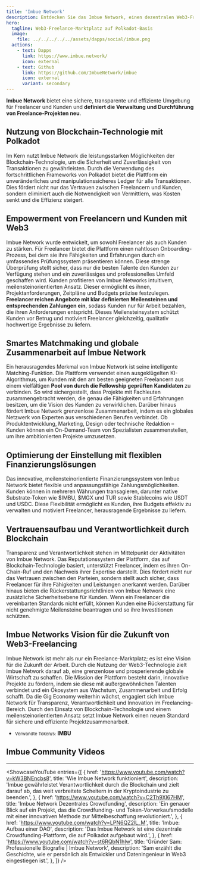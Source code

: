 ```yaml
---
title: 'Imbue Network'
description: Entdecken Sie das Imbue Network, einen dezentralen Web3-Freelance-Marktplatz auf Polkadot-Basis, der sichere und effiziente Projektzusammenarbeit bietet.
hero:
  tagline: Web3-Freelance-Marktplatz auf Polkadot-Basis
  image: 
    file: ../../../../../assets/dapps/social/imbue.png
  actions:
    - text: Dapps
      link: https://www.imbue.network/
      icon: external
    - text: Github
      link: https://github.com/ImbueNetwork/imbue
      icon: external
      variant: secondary
---
```



**Imbue Network** bietet eine sichere, transparente und effiziente Umgebung für Freelancer und Kunden und **definiert die Verwaltung und Durchführung von Freelance-Projekten neu**.

## Nutzung von Blockchain-Technologie mit Polkadot
Im Kern nutzt Imbue Network die leistungsstarken Möglichkeiten der Blockchain-Technologie, um die Sicherheit und Zuverlässigkeit von Transaktionen zu gewährleisten. Durch die Verwendung des fortschrittlichen Frameworks von Polkadot bietet die Plattform ein unveränderliches und manipulationssicheres Ledger für alle Transaktionen. Dies fördert nicht nur das Vertrauen zwischen Freelancern und Kunden, sondern eliminiert auch die Notwendigkeit von Vermittlern, was Kosten senkt und die Effizienz steigert.

## Empowerment von Freelancern und Kunden mit Web3
Imbue Network wurde entwickelt, um sowohl Freelancer als auch Kunden zu stärken. Für Freelancer bietet die Plattform einen nahtlosen Onboarding-Prozess, bei dem sie ihre Fähigkeiten und Erfahrungen durch ein umfassendes Prüfungssystem präsentieren können. Diese strenge Überprüfung stellt sicher, dass nur die besten Talente den Kunden zur Verfügung stehen und ein zuverlässiges und professionelles Umfeld geschaffen wird.
Kunden profitieren von Imbue Networks intuitivem, meilensteinorientierten Ansatz. Dieser ermöglicht es ihnen, Projektanforderungen, Zeitpläne und Budgets präzise festzulegen. **Freelancer reichen Angebote mit klar definierten Meilensteinen und entsprechenden Zahlungen ein**, sodass Kunden nur für Arbeit bezahlen, die ihren Anforderungen entspricht. Dieses Meilensteinsystem schützt Kunden vor Betrug und motiviert Freelancer gleichzeitig, qualitativ hochwertige Ergebnisse zu liefern.

## Smartes Matchmaking und globale Zusammenarbeit auf Imbue Network
Ein herausragendes Merkmal von Imbue Network ist seine intelligente Matching-Funktion. Die Plattform verwendet einen ausgeklügelten KI-Algorithmus, um Kunden mit den am besten geeigneten Freelancern aus einem vielfältigen **Pool von durch die Fellowship geprüften Kandidaten** zu verbinden. So wird sichergestellt, dass Projekte mit Fachleuten zusammengebracht werden, die genau die Fähigkeiten und Erfahrungen besitzen, um die Vision des Kunden zu verwirklichen.
Darüber hinaus fördert Imbue Network grenzenlose Zusammenarbeit, indem es ein globales Netzwerk von Experten aus verschiedenen Berufen verbindet. Ob Produktentwicklung, Marketing, Design oder technische Redaktion – Kunden können ein On-Demand-Team von Spezialisten zusammenstellen, um ihre ambitionierten Projekte umzusetzen.

## Optimierung der Einstellung mit flexiblen Finanzierungslösungen
Das innovative, meilensteinorientierte Finanzierungssystem von Imbue Network bietet flexible und anpassungsfähige Zahlungsmöglichkeiten. Kunden können in mehreren Währungen transagieren, darunter native Substrate-Token wie $IMBU, $MGX und TUR sowie Stablecoins wie USDT und USDC. Diese Flexibilität ermöglicht es Kunden, ihre Budgets effektiv zu verwalten und motiviert Freelancer, herausragende Ergebnisse zu liefern.

## Vertrauensaufbau und Verantwortlichkeit durch Blockchain
Transparenz und Verantwortlichkeit stehen im Mittelpunkt der Aktivitäten von Imbue Network. Das Reputationssystem der Plattform, das auf Blockchain-Technologie basiert, unterstützt Freelancer, indem es ihren On-Chain-Ruf und den Nachweis ihrer Expertise darstellt. Dies fördert nicht nur das Vertrauen zwischen den Parteien, sondern stellt auch sicher, dass Freelancer für ihre Fähigkeiten und Leistungen anerkannt werden.
Darüber hinaus bieten die Rückerstattungsrichtlinien von Imbue Network eine zusätzliche Sicherheitsebene für Kunden. Wenn ein Freelancer die vereinbarten Standards nicht erfüllt, können Kunden eine Rückerstattung für nicht genehmigte Meilensteine beantragen und so ihre Investitionen schützen.

## Imbue Networks Vision für die Zukunft von Web3-Freelancing
Imbue Network ist mehr als nur ein Freelance-Marktplatz; es ist eine Vision für die Zukunft der Arbeit. Durch die Nutzung der Web3-Technologie zielt Imbue Network darauf ab, eine grenzenlose und prosperierende globale Wirtschaft zu schaffen. Die Mission der Plattform besteht darin, innovative Projekte zu fördern, indem sie diese mit außergewöhnlichen Talenten verbindet und ein Ökosystem aus Wachstum, Zusammenarbeit und Erfolg schafft.
Da die Gig Economy weiterhin wächst, engagiert sich Imbue Network für Transparenz, Verantwortlichkeit und Innovation im Freelancing-Bereich. Durch den Einsatz von Blockchain-Technologie und einem meilensteinorientierten Ansatz setzt Imbue Network einen neuen Standard für sichere und effiziente Projektzusammenarbeit.
- <small>Verwandte Token/s:</small> **IMBU**

## Imbue Community Videos
------------
<ShowcaseYouTube
  entries={[
        {
        href: 'https://www.youtube.com/watch?v=kW3BNEncbs8',
      title: 'Wie Imbue Network funktioniert',
      description: 'Imbue gewährleistet Verantwortlichkeit durch die Blockchain und zielt darauf ab, das weit verbreitete Scheitern in der Kryptoindustrie zu beenden.',
    },
            {
        href: 'https://www.youtube.com/watch?v=C2Th9Xl67HM',
      title: 'Imbue Network Dezentrales Crowdfunding',
      description: 'Ein genauer Blick auf ein Projekt, das die Crowdfunding- und Token-Vorverkaufsmodelle mit einer innovativen Methode zur Mittelbeschaffung revolutioniert.',
    },
                {
        href: 'https://www.youtube.com/watch?v=LPN6QZ2lL_M',
      title: 'Imbue: Aufbau einer DAO',
      description: 'Das Imbue Network ist eine dezentrale Crowdfunding-Plattform, die auf Polkadot aufgebaut wird.',
    },
                {
        href: 'https://www.youtube.com/watch?v=st6RQbN1hIw',
      title: 'Gründer Sam: Professionelle Biografie | Imbue Network',
      description: 'Sam erzählt die Geschichte, wie er persönlich als Entwickler und Dateningenieur in Web3 eingestiegen ist.',
    },
  ]} />

